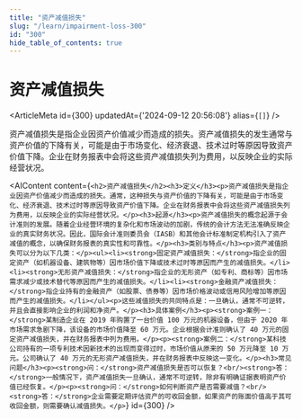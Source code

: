 ```yaml
---
title: "资产减值损失"
slug: "/learn/impairment-loss-300"
id: "300"
hide_table_of_contents: true
---
```



# 资产减值损失

<ArticleMeta id={300} updatedAt={'2024-09-12 20:56:08'} alias={`[]`} />
<div className='border-solid border-b border-t-0 my-4 border-[var(--ifm-color-gray-300)]' />

资产减值损失是指企业因资产价值减少而造成的损失。资产减值损失的发生通常与资产价值的下降有关，可能是由于市场变化、经济衰退、技术过时等原因导致资产价值下降。企业在财务报表中会将这些资产减值损失列为费用，以反映企业的实际经营状况。

<AIContent content={`<h2>资产减值损失</h2><h3>定义</h3><p>资产减值损失是指企业因资产价值减少而造成的损失。通常，这种损失与资产价值的下降有关，可能是由于市场变化、经济衰退、技术过时等原因导致资产价值下降。企业在财务报表中会将这些资产减值损失列为费用，以反映企业的实际经营状况。</p><h3>起源</h3><p>资产减值损失的概念起源于会计准则的发展。随着企业经营环境的复杂化和市场波动的加剧，传统的会计方法无法准确反映企业的真实财务状况。因此，国际会计准则委员会（IASB）和其他会计标准制定机构引入了资产减值的概念，以确保财务报表的真实性和可靠性。</p><h3>类别与特点</h3><p>资产减值损失可以分为以下几类：</p><ul><li><strong>固定资产减值损失：</strong>指企业的固定资产（如机器设备、建筑物等）因市场价值下降或技术过时等原因而产生的减值损失。</li><li><strong>无形资产减值损失：</strong>指企业的无形资产（如专利、商标等）因市场需求减少或技术替代等原因而产生的减值损失。</li><li><strong>金融资产减值损失：</strong>指企业持有的金融资产（如股票、债券等）因市场价格波动或信用风险增加等原因而产生的减值损失。</li></ul><p>这些减值损失的共同特点是：一旦确认，通常不可逆转，并且会直接影响企业的利润和净资产。</p><h3>具体案例</h3><p><strong>案例一：</strong>某制造企业在 2019 年购置了一台价值 100 万元的机器设备，但由于 2020 年市场需求急剧下降，该设备的市场价值降至 60 万元。企业根据会计准则确认了 40 万元的固定资产减值损失，并在财务报表中列为费用。</p><p><strong>案例二：</strong>某科技公司持有的一项专利技术因新技术的出现而变得过时，市场价值从原来的 50 万元降至 10 万元。公司确认了 40 万元的无形资产减值损失，并在财务报表中反映这一变化。</p><h3>常见问题</h3><p><strong>问：</strong>资产减值损失是否可以恢复？<br/><strong>答：</strong>一般情况下，资产减值损失一旦确认，通常不可逆转，除非有明确证据表明资产价值已经恢复。</p><p><strong>问：</strong>如何判断资产是否需要减值？<br/><strong>答：</strong>企业需要定期评估资产的可收回金额，如果资产的账面价值高于其可收回金额，则需要确认减值损失。</p>`} id={300} />
